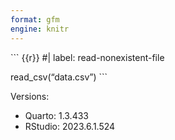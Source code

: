 ```yaml
---
format: gfm
engine: knitr
---
```


``` {{r}}
#| label: read-nonexistent-file

read_csv("data.csv")
```

Versions:

-   Quarto: 1.3.433
-   RStudio: 2023.6.1.524

